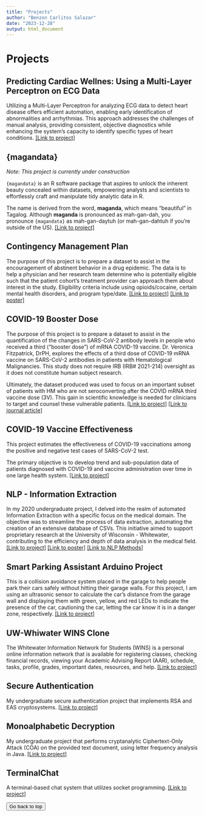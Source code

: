 ```yaml
---
title: "Projects"
author: "Benzon Carlitos Salazar"
date: "2023-12-28"
output: html_document
---
```


# Projects
<!-- Data Projects -->
## Predicting Cardiac Wellnes: Using a Multi-Layer Perceptron on ECG Data 

Utilizing a Multi-Layer Perceptron for analyzing ECG data to detect heart disease offers efficient automation, enabling 
early identification of abnormalities and arrhythmias. This approach addresses the challenges of manual analysis, 
providing consistent, objective diagnostics while enhancing the system's capacity to identify specific types of heart 
conditions. 
<a href="https://github.com/carrliitos/ecg_classification" target="_blank">[Link to project]</a>

## {magandata}

*Note: This project is currently under construction*

`{magandata}` is an R software package that aspires to unlock the inherent beauty concealed within datasets, empowering 
analysts and scientists to effortlessly craft and manipulate tidy analytic data in R.

The name is derived from the word, **maganda**, which means "beautiful" in Tagalog. Although **maganda** is pronounced 
as mah-gan-dah, you pronounce `{magandata}` as mah-gan-daytuh (or mah-gan-dahtuh if you're outside of the US).
<a href="https://github.com/carrliitos/magandata" target="_blank">[Link to project]</a>

## Contingency Management Plan

The purpose of this project is to prepare a dataset to assist in the encouragement of abstinent behavior in a drug 
epidemic. The data is to help a physician and her research team determine who is potentially eligible such that the 
patient cohort's treatment provider can approach them about interest in the study. Eligibility criteria include using 
opioids/cocaine, certain mental health disorders, and program type/date.
<a href="./notebooks/resources/contingency_management_plan.html" target="_blank">[Link to project]</a>
<a href="https://institutionalrepository.aah.org/sciday/2022/judged1/4/" target="_blank">[Link to poster]</a>

## COVID-19 Booster Dose

The purpose of this project is to prepare a dataset to assist in the quantification of the changes in SARS-CoV-2 
antibody levels in people who received a third ("booster dose") of mRNA COVID-19 vaccine. Dr. Veronica Fitzpatrick, DrPH, 
explores the effects of a third dose of COVID-19 mRNA vaccine on SARS-CoV-2 antibodies in patients with Hematological 
Malignancies. This study does not require IRB (IRB# 2021-214) oversight as it does not constitute human subject research.

Ultimately, the dataset produced was used to focus on an important subset of patients with HM who are not seroconverting 
after the COVID mRNA third vaccine dose (3V). This gain in scientific knowledge is needed for clinicians to target and 
counsel these vulnerable patients.
<a href="./notebooks/resources/covid_booster.html" target="_blank">[Link to project]</a>
<a href="https://www.ncbi.nlm.nih.gov/pmc/articles/PMC9982360/" target="_blank">[Link to journal article]</a>

## COVID-19 Vaccine Effectiveness

This project estimates the effectiveness of COVID-19 vaccinations among the positive and negative test cases of 
SARS-CoV-2 test.

The primary objective is to develop trend and sub-population data of patients diagnosed with COVID-19 and vaccine 
administration over time in one large health system.
<a href="./notebooks/resources/covid_vaccine_effectiveness.html" target="_blank">[Link to project]</a>

<!-- Software Projects -->
## NLP - Information Extraction

In my 2020 undergraduate project, I delved into the realm of automated Information Extraction with a specific focus on 
the medical domain. The objective was to streamline the process of data extraction, automating the creation of an 
extensive database of CSVs. This initiative aimed to support proprietary research at the University of Wisconsin - 
Whitewater, contributing to the efficiency and depth of data analysis in the medical field.
<a href="https://github.com/carrliitos/NLPInformationExtraction" target="_blank">[Link to project]</a>
<a href="./notebooks/resources/medical_scenario_trauma_domain.jpg" target="_blank">[Link to poster]</a>
<a href="./notebooks/resources/NLPRoadmap.pdf" target="_blank">[Link to NLP Methods]</a>

## Smart Parking Assistant Arduino Project

This is a collision avoidance system placed in the garage to help people park their cars safely without hitting their 
garage walls. For this project, I am using an ultrasonic sensor to calculate the car’s distance from the garage wall and 
displaying them with green, yellow, and red LEDs to indicate the presence of the car, cautioning the car, letting the car 
know it is in a danger zone, respectively.
<a href="https://github.com/carrliitos/smartParkingAssistant" target="_blank">[Link to project]</a>

## UW-Whiwater WINS Clone

The Whitewater Information Network for Students (WINS) is a personal online information network that is available for 
registering classes, checking financial records, viewing your Academic Advising Report (AAR), schedule, tasks, profile, 
grades, important dates, resources, and help.
<a href="https://github.com/carrliitos/WINS-clone" target="_blank">[Link to project]</a>

## Secure Authentication

My undergraduate secure authentication project that implements RSA and EAS cryptosystems.
<a href="https://github.com/carrliitos/Secure-Authentication-Project" target="_blank">[Link to project]</a>

## Monoalphabetic Decryption

My undergraduate project that performs cryptanalytic Ciphertext-Only Attack (COA) on the provided text document, 
using letter frequency analysis in Java.
<a href="https://github.com/carrliitos/MonoalphabeticDecryption" target="_blank">[Link to project]</a>

## TerminalChat

A terminal-based chat system that utilizes socket programming.
<a href="https://github.com/carrliitos/TerminalChat" target="_blank">[Link to project]</a>

<button onclick="window.scrollTo(0,0);">Go back to top</button>
